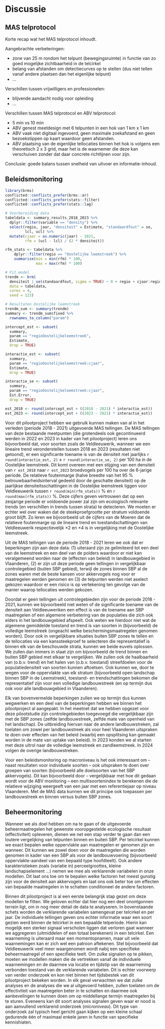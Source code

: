 # Discussie {#discussie}

## MAS telprotocol

Korte recap wat het MAS telprotocol inhoudt.

Aangebrachte verbeteringen:

-   zone van 25 m rondom het telpunt (bewegingsruimte) in functie van zo goed mogelijke zichtbaarheid in de telcirkel
-   belang van afstanden om detectiecurves op te stellen (dus niet tellen vanaf andere plaatsen dan het eigenlijke telpunt)
-   ...

Verschillen tussen vrijwilligers en professionelen:

-   blijvende aandacht nodig voor opleiding
-   ...

Verschillen tussen MAS telprotocol en ABV telprotocol:

-   5 min vs 10 min
-   ABV genest meetdesign met 6 telpunten in een hok van 1 km x 1 km
-   ABV vaak niet digitaal ingevoerd, geen maximale zoekafstand en geen bezoekstippen op kaart waardoor geen afstanden.
-   ABV plaatsing van de eigenlijke tellocaties binnen het hok is volgens een theoretisch 2 x 3 grid, maar het is de waarnemer die deze kan verschuiven zonder dat daar concrete richtlijnen voor zijn.

Conclusie: goede balans tussen snelheid van uitvoer en informatie-inhoud.

## Beleidsmonitoring

```r
library(brms)
conflicted::conflicts_prefer(brms::ar)
conflicted::conflicts_prefer(stats::filter)
conflicted::conflicts_prefer(stats::lag)

# Voorbereiding data
tabeldata <- summary_results_2018_2023 %>%
  dplyr::filter(variable == "density") %>%
  select(regio, jaar, "densiteit" = Estimate, "standaardfout" = se,
         lcl, ucl) %>%
  mutate(cjaar = as.numeric(jaar) - 2021,
         rfm = (ucl - lcl) / (2 * densiteit))

rfm_stats <- tabeldata %>%
    dplyr::filter(regio == "Oostelijke leemstreek") %>%
    summarise(min = min(rfm) * 100,
              max = max(rfm) * 100)

# Fit model
trendm <- brm(
  densiteit | se(standaardfout, sigma = TRUE) ~ 0 + regio + cjaar:regio,
  data = tabeldata,
  cores = 4,
  seed = 123)

# Resultaten Oostelijke leemstreek
trendm_sum <- summary(trendm)
summary <- trendm_sum$fixed %>%
  rownames_to_column("param")

intercept_est <- subset(
  summary,
  param == "regioOostelijkeleemstreek",
  Estimate,
  drop = TRUE)

interactie_est <- subset(
  summary,
  param == "regioOostelijkeleemstreek:cjaar",
  Estimate,
  drop = TRUE)

interactie_se <- subset(
  summary,
  param == "regioOostelijkeleemstreek:cjaar",
  Est.Error,
  drop = TRUE)

est_2018 <- round(intercept_est + ((2018 - 2021) * interactie_est))
est_2023 <- round(intercept_est + ((2023 - 2021) * interactie_est))
```

Voor dit pilootproject hebben we gebruik kunnen maken van al in het verleden (periode 2018 - 2021) uitgevoerde MAS tellingen.
De MAS tellingen van deze bestaande meetpunten (die grotendeels ook gecontinueerd werden in 2022 en 2023 in kader van het pilootproject) leren ons bijvoorbeeld dat, voor soorten zoals de Veldleeuwerik, wanneer we een lineaire trend veronderstellen tussen 2018 en 2023 (resultaten niet getoond), er een significante toename is van de densiteit met jaarlijks `r round(interactie_est, 2)` $\pm$ `r round(interactie_se, 2)` per 100 ha in de Oostelijke leemstreek.
Dit komt overeen met een stijging van een densiteit van `r est_2018` naar `r est_2023` broedvogels per 100 ha over de 6-jarige periode.
De relatieve foutenmarge (halve breedte van het 95 % betrouwbaarheidsinterval gedeeld door de geschatte densiteit) op de jaarlijkse densiteitsschattingen in de Oostelijke leemstreek liggen voor Veldleeuwerik tussen `r round(min(rfm_stats))` % en `r round(max(rfm_stats))` %.
Deze cijfers geven vertrouwen dat op een zesjarige periode er voldoende power zal zijn om ecologisch relevante trends (en verschillen in trends tussen strata) te detecteren.
We moeten er echter wel over waken dat de steekproefgrootte per stratum voldoende groot blijft.
Zo leren we bijvoorbeeld uit de cijfers van de Moeren dat de relatieve foutenmarge op de lineaire trend en toestandschattingen van Veldleeuwerik respectievelijk $\times 2$ en $\times 4$ is in vergelijking met de Oostelijke leemstreek.

Uit de MAS tellingen van de periode 2018 - 2021 leren we ook dat er beperkingen zijn aan deze data: (1) uiteraard zijn ze gelimiteerd tot een deel van de leemstreek en een deel van de polders waardoor er niet kan veralgemeend worden naar de (effecten van beleid) in landbouwgebied in Vlaanderen, (2) er zijn uit deze periode geen tellingen in vergelijkbaar controlegebied (buiten SBP gebied), terwijl de zones binnen SBP al de zones waren met de beste kansen voor akkervogels nog voor er maatregelen werden genomen en (3) de telpunten werden niet aselect gekozen waardoor er een risico is op vertekening ten gevolge van de manier waarop tellocaties werden gekozen.

Doordat er geen tellingen uit controlegebieden zijn voor de periode 2018 - 2021, kunnen we bijvoorbeeld niet weten of de significante toename van de densiteit aan Veldleeuweriken een effect is van de toename aan SBP maatregelen of een algemene verbetering van de populaties die zich ook elders in het landbouwgebied afspeelt.
Ook weten we hierdoor niet wat de algemene gemiddelde toestand en trend is van soorten in (bijvoorbeeld) de volledige leemstreek (ongeacht welke beschermingsmaatregelen genomen worden).
Door ook in vergelijkbare situaties buiten SBP zones te tellen en de tellocaties via een kanssteekproef te selecteren die representatief is binnen elk van de beschouwde strata, kunnen we beide euvels oplossen.
We zullen dan immers in staat zijn om bijvoorbeeld de trend binnen en buiten SBP gebied met elkaar te vergelijken.
We zullen ook de haalbaarheid van (o.b.v. trend) en het halen van (o.b.v. toestand) streefdoelen voor de populatiedensiteit van soorten kunnen aftoetsen.
Ook kunnen we, door te wegen voor de oppervlakte van elk stratum (bijvoorbeeld open landschap binnen SBP in de Leemstreek), toestand- en trendschattingen bekomen die representatief zijn voor een volledige landbouwstreek (en op termijn dus ook voor alle landbouwgebied in Vlaanderen).

Elk van bovenvermelde beperkingen zullen we op termijn dus kunnen wegwerken en een deel van de beperkingen hebben we binnen het pilootproject al aangepakt.
In het meetnet dat we hebben opgezet voor deze pilootstudie zijn controlegebieden toegevoegd die vergelijkbaar zijn met de SBP zones (zelfde landbouwstreek, zelfde mate van openheid van het landschap).
De uitbreiding hiervan naar de andere landbouwstreken, zal toelaten om zowel per landbouwstreek als voor heel Vlaanderen uitspraken te doen over effecten van het beleid (waarbij een opsplitsing kan gemaakt worden in de mate van uptake van beleid).
In 2023 konden we al starten met deze uitrol naar de volledige leemstreek en zandleemstreek.
In 2024 volgen de overige landbouwstreken.

Voor een beleidsmonitoring op macroniveau is het ook interessant om -- naast resultaten voor individuele soorten -- ook uitspraken te doen over groepen van soorten (bijvoorbeeld alle doelsoorten van het SBP akkervogels).
Dit kan bijvoorbeeld door -- vergelijkbaar met hoe dit gedaan wordt voor de ABV monitoring -- een multisoortenindex te berekenen die de relatieve wijziging weergeeft van een jaar met een referentiejaar op niveau Vlaanderen.
Met de MAS data kunnen we dit principe ook toepassen per landbouwstreek en binnen versus buiten SBP zones.

<!-- # TODO discussie over Samensporen met ABV; relevante referenties toevoegen-->

## Beheermonitoring

Wanneer we als doel hebben om na te gaan of de uitgevoerde beheermaatregelen het gewenste vooropgestelde ecologische resultaat (effectiviteit) opleveren, dienen we net een stap verder te gaan dan een loutere vergelijking van telpunten binnen en buiten SBP.
Per telcirkel kunnen we exact bepalen welke oppervlakte aan maatregelen er genomen zijn en wanneer.
Dit kunnen we zowel doen voor de maatregelen die worden genomen in kader van een SBP als voor de landbouwvoering (bijvoorbeeld oppervlakte-aandeel van een bepaald type hoofdteelt).
Ook andere karakteristieken zoals (variatie in) perceelgroottes, kleine landschapselement ...) nemen we mee als verklarende variabelen in onze modellen.
Dit laat ons toe om te bepalen welke factoren het meest gunstig zijn voor de densiteit aan akkervogels en laat ons ook beter toe om effecten van bepaalde maatregelen in te schatten conditioneel de andere factoren.

Binnen dit pilootproject is al een eerste belangrijk stap gezet om deze modellen te fitten.
We geloven echter dat hier nog een deel onontgonnen terrein ligt, om in nog meer detail de data te analyseren.
In bovenstaande schets worden de verklarende variabelen samengevat per telcirkel en per jaar.
De individuele tellingen geven ons echter informatie waar een soort gezien werd binnen de telcirkel in een bepaalde telperiode.
Hierin kan mogelijk een sterker signaal verscholen liggen dat verloren gaat wanneer we aggregeren (uitmiddelen of een totaal berekenen) in een telcirkel.
Een waarneming is uiteraard maar een momentopnamen, maar uit vele waarnemingen kan er zich wel een patroon aftekenen.
Stel bijvoorbeeld dat Veldleeuwerik veel meer waargenomen wordt nabij een specifieke beheermaatregel of een specifieke teelt.
Om zulke signalen op te pikken, moeten we modellen maken die de vertrekken vanaf de individuele waarnemingen en de daarmee via locatie en tijdstip van de waarneming verbonden toestand van de verklarende variabelen.
Dit is echter voorwerp van verder onderzoek en kon niet binnen het tijdsbestek van dit pilootproject bekeken worden.
In elk geval verwachten we dat zulke analyses en de analyses die we al uitgevoerd hebben, zullen toelaten om de effectiviteit van maatregelen beter in te schatten en daarmee ook aanbevelingen te kunnen doen om op middellange termijn maatregelen bij te sturen.
Eveneens kan dit soort analyses signalen geven waar er nood is aan aanvullend verklarend onderzoek (*microniveau*).
Dit type van onderzoek zal typisch heel gericht gaan kijken op een kleine schaal gedurende één of maximaal enkele jaren in functie van specifieke kennishiaten.
